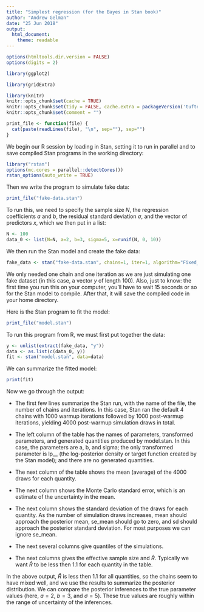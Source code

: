 ```yaml
---
title: "Simplest regression (for the Bayes in Stan book)"
author: "Andrew Gelman"
date: "25 Jun 2018"
output:
  html_document:
    theme: readable
---
```


```r
options(htmltools.dir.version = FALSE)
options(digits = 2)

library(ggplot2)

library(gridExtra)

library(knitr)
knitr::opts_chunk$set(cache = TRUE)
knitr::opts_chunk$set(tidy = FALSE, cache.extra = packageVersion('tufte'))
knitr::opts_chunk$set(comment = "")

print_file <- function(file) {
  cat(paste(readLines(file), "\n", sep=""), sep="")
}
```

We begin our R session by loading in Stan, setting it to run in parallel and to save compiled Stan programs in the working directory:
```r
library("rstan")
options(mc.cores = parallel::detectCores())
rstan_options(auto_write = TRUE)
```
Then we write the program to simulate fake data:
```r
print_file("fake-data.stan")
```
To run this, we need to specify the sample size $N$, the regression coefficients $a$ and $b$, the residual standard deviation $\sigma$, and the vector of predictors $x$, which we then put in a list:
```r
N <- 100
data_0 <- list(N=N, a=2, b=3, sigma=5, x=runif(N, 0, 10))
```
We then run the Stan model and create the fake data:
```r
fake_data <- stan("fake-data.stan", chains=1, iter=1, algorithm="Fixed_param", data=data_0)
```
We only needed one chain and one iteration as we are just simulating one fake dataset (in this case, a vector $y$ of length 100).  Also, just to know:  the first time you run this on your computer, you'll have to wait 15 seconds or so for the Stan model to compile.  After that, it will save the compiled code in your home directory.

Here is the Stan program to fit the model:
```r
print_file("model.stan")
```
To run this program from R, we must first put together the data:

```r
y <- unlist(extract(fake_data, "y"))
data <- as.list(c(data_0, y))
fit <- stan("model.stan", data=data)

```
We can summarize the fitted model:
```r
print(fit)

```
Now we go through the output:

* The first few lines summarize the Stan run, with the name of the file, the number of chains and iterations.  In this case, Stan ran the default 4 chains with 1000 warmup iterations followed by 1000 post-warmup iterations, yielding 4000 post-warmup simulation draws in total.

* The left column of the table has the names of parameters, transformed parameters, and generated quantities produced by model.stan.  In this case, the parameters are a, b, and sigma; the only transformed parameter is lp__ (the log-posterior density or target function created by the Stan model); and there are no generated quantities.

* The next column of the table shows the mean (average) of the 4000 draws for each quantity.

* The next column shows the Monte Carlo standard error, which is an estimate of the uncertainty in the mean.

* The next column shows the standard deviation of the draws for each quantity.  As the number of simulation draws increases, mean should approach the posterior mean, se_mean should go to zero, and sd should approach the posterior standard deviation.  For most purposes we can ignore se_mean.

* The next several columns give quantiles of the simulations.

* The next columns gives the effective sample size and $\widehat{R}$. Typically we want $\widehat{R}$ to be less then 1.1 for each quantity in the table.

In the above output, $\widehat{R}$ is less then 1.1 for all quantities, so the chains seem to have mixed well, and we use the results to summarize the posterior distribution.  We can compare the posterior inferences to the true parameter values (here, $a=2$, $b=3$, and $\sigma=5$).  These true values are roughly within the range of uncertainty of the inferences.

